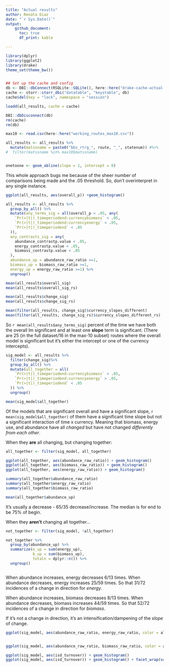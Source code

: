 ```yaml
---
title: "Actual results"
author: Renata Diaz
date: "`r Sys.Date()`"
output: 
    github_document:
      toc: true
      df_print: kable

---
```


```r
library(dplyr)
library(ggplot2)
library(drake)
theme_set(theme_bw())


## Set up the cache and config
db <- DBI::dbConnect(RSQLite::SQLite(), here::here("drake-cache-actual.sqlite"))
cache <- storr::storr_dbi("datatable", "keystable", db)
cache$del(key = "lock", namespace = "session")

loadd(all_results, cache = cache)

DBI::dbDisconnect(db)
rm(cache)
rm(db)

max10 <- read.csv(here::here("working_routes_max10.csv"))

all_results <- all_results %>%
  mutate(matssname = paste0("bbs_rtrg_", route, "_", statenum)) #%>%
#  filter(matssname %in% max10$matssname)


onetoone <- geom_abline(slope = 1, intercept = 0)
```

This whole approach bugs me because of the sheer number of comparisons being made and the .05 threshold. So, don't overinterpret in any single instance.


```r

ggplot(all_results, aes(overall_p)) +geom_histogram()

all_results <- all_results %>%
  group_by_all() %>%
  mutate(any_terms_sig = all(overall_p < .05, any(
    `Pr(>|t|)_timeperiodend:currencybiomass` < .05,
    `Pr(>|t|)_timeperiodend:currencyenergy` < .05,
    `Pr(>|t|)_timeperiodend` < .05
  )),
  any_contrasts_sig = any(
    abundance_contrastp.value < .05,
    energy_contrastp.value < .05,
    biomass_contrastp.value < .05
  ),
  abundance_up = abundance_raw_ratio >=1,
  biomass_up = biomass_raw_ratio >=1,
  energy_up = energy_raw_ratio >=1) %>%
  ungroup()
```

```r
mean(all_results$overall_sig)
mean(all_results$overall_sig_rs)

mean(all_results$change_sig)
mean(all_results$change_sig_rs)

mean(filter(all_results, change_sig)$currency_slopes_different)
mean(filter(all_results, change_sig_rs)$currency_slopes_different_rs)


```

So `r mean(all_results$any_terms_sig)` percent of the time we have both the overall lm significant and at least one **slope** term is significant. (There are 25 (in the full dataset/16 in the max-10 subset) routes where the overall model is significant but it's either the intercept or one of the currency intercepts). 


```r

sig_model <- all_results %>% 
  filter(change_sig)%>%
  group_by_all() %>%
  mutate(all_together = all(
    `Pr(>|t|)_timeperiodend:currencybiomass` > .05,
    `Pr(>|t|)_timeperiodend:currencyenergy` > .05,
    `Pr(>|t|)_timeperiodend` < .05
  )) %>%
  ungroup()

```


```r

mean(sig_model$all_together)

```


Of the models that are significant overall and have a significant slope, `r mean(sig_model$all_together)` of them have a significant time slope but not a significant interaction of time x currency. Meaning that biomass, energy use, and abundance have all *changed* but have not changed *differently from each other*.

When they **are** all changing, but changing together:

```r

all_together <- filter(sig_model, all_together)

ggplot(all_together, aes(abundance_raw_ratio)) + geom_histogram()
ggplot(all_together, aes(biomass_raw_ratio)) + geom_histogram()
ggplot(all_together, aes(energy_raw_ratio)) + geom_histogram()

summary(all_together$abundance_raw_ratio)
summary(all_together$energy_raw_ratio)
summary(all_together$biomass_raw_ratio)

mean(all_together$abundance_up)

```

It's usually a decrease - 65/35 decrease/increase. The median is for end to be 75% of begin.


When they **aren't** changing all together...

```r

not_together <- filter(sig_model, !all_together)

not_together %>%
  group_by(abundance_up) %>%
  summarize(e_up = sum(energy_up),
            b_up = sum(biomass_up),
            totaln = dplyr::n()) %>%
  ungroup()



```

When abundance increases, energy decreases 6/13 times. When abundance decreases, energy increases 25/59 times. So that 31/72 incidences of a change in direction for *energy*.

When abundance increases, biomass decreases 8/13 times. When abundance decreases, biomass increases 44/59 times. So that 52/72 incidences of a change in direction for *biomass*.

If it's not a change in direction, it's an intensification/dampening of the *slope* of change. 

```r

ggplot(sig_model, aes(abundance_raw_ratio, energy_raw_ratio, color = all_together)) + geom_point() + onetoone


ggplot(sig_model, aes(abundance_raw_ratio, biomass_raw_ratio, color = all_together)) + geom_point() + onetoone

```


```r

ggplot(sig_model, aes(isd_turnover)) + geom_histogram()
ggplot(sig_model, aes(isd_turnover)) + geom_histogram() + facet_wrap(vars(all_together))

```
